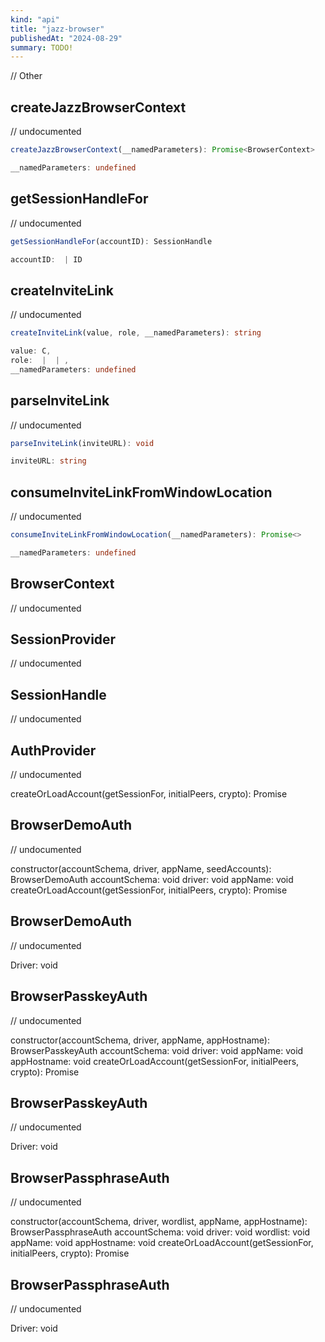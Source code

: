 ```yaml
---
kind: "api"
title: "jazz-browser"
publishedAt: "2024-08-29"
summary: TODO!
---
```


// Other

## createJazzBrowserContext 
// undocumented

```typescript
createJazzBrowserContext(__namedParameters): Promise<BrowserContext>

__namedParameters: undefined
```



## getSessionHandleFor 
// undocumented

```typescript
getSessionHandleFor(accountID): SessionHandle

accountID:  | ID
```



## createInviteLink 
// undocumented

```typescript
createInviteLink(value, role, __namedParameters): string

value: C,
role:  |  | ,
__namedParameters: undefined
```



## parseInviteLink 
// undocumented

```typescript
parseInviteLink(inviteURL): void

inviteURL: string
```



## consumeInviteLinkFromWindowLocation 
// undocumented

```typescript
consumeInviteLinkFromWindowLocation(__namedParameters): Promise<>

__namedParameters: undefined
```



## BrowserContext 
// undocumented




## SessionProvider 
// undocumented




## SessionHandle 
// undocumented




## AuthProvider 
// undocumented

createOrLoadAccount(getSessionFor, initialPeers, crypto): Promise


## BrowserDemoAuth 
// undocumented

constructor(accountSchema, driver, appName, seedAccounts): BrowserDemoAuth
accountSchema: void
driver: void
appName: void
createOrLoadAccount(getSessionFor, initialPeers, crypto): Promise


## BrowserDemoAuth 
// undocumented

Driver: void


## BrowserPasskeyAuth 
// undocumented

constructor(accountSchema, driver, appName, appHostname): BrowserPasskeyAuth
accountSchema: void
driver: void
appName: void
appHostname: void
createOrLoadAccount(getSessionFor, initialPeers, crypto): Promise


## BrowserPasskeyAuth 
// undocumented

Driver: void


## BrowserPassphraseAuth 
// undocumented

constructor(accountSchema, driver, wordlist, appName, appHostname): BrowserPassphraseAuth
accountSchema: void
driver: void
wordlist: void
appName: void
appHostname: void
createOrLoadAccount(getSessionFor, initialPeers, crypto): Promise


## BrowserPassphraseAuth 
// undocumented

Driver: void
